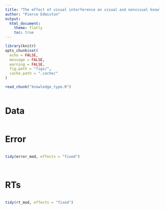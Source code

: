 ```yaml
---
title: "The effect of visual interference on visual and nonvisual knowledge"
author: "Pierce Edmiston"
output:
  html_document:
    theme: flatly
    toc: true
---
```


```r
library(knitr)
opts_chunk$set(
  echo = FALSE,
  message = FALSE,
  warning = FALSE,
  fig.path = "figs/",
  cache.path = ".cache/"
)

read_chunk("knowledge_type.R")
```

```r
```

# Data

```r
```

# Error

```r
```

```r
tidy(error_mod, effects = "fixed")
```

```r
```

```r
```

# RTs

```r
```

```r
tidy(rt_mod, effects = "fixed")
```

```r
```